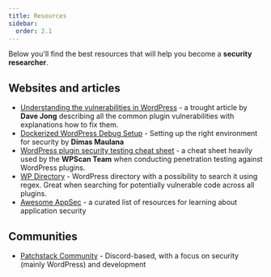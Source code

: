```yaml
---
title: Resources
sidebar:
  order: 2.1
---
```


Below you'll find the best resources that will help you become a **security researcher**.

## Websites and articles
- [Understanding the vulnerabilities in WordPress](https://patchstack.com/articles/common-plugin-vulnerabilities-how-to-fix-them/) - a trought article by **Dave Jong** describing all the common plugin vulnerabilities with explanations how to fix them.
- [Dockerized WordPress Debug Setup](https://github.com/dimasma0305/dockerized-wordpress-debug-setup) - Setting up the right environment for security by **Dimas Maulana**
- [WordPress plugin security testing cheat sheet](https://github.com/wpscanteam/wpscan/wiki/WordPress-Plugin-Security-Testing-Cheat-Sheet) - a cheat sheet heavily used by the **WPScan Team** when conducting penetration testing against WordPress plugins.
- [WP Directory](https://wpdirectory.net/) - WordPress directory with a possibility to search it using regex. Great when searching for potentially vulnerable code across all plugins.
- [Awesome AppSec](https://github.com/paragonie/awesome-appsec) - a curated list of resources for learning about application security

## Communities
- [Patchstack Community](https://discord.com/servers/patchstack-alliance-1024691600619745334) - Discord-based, with a focus on security (mainly WordPress) and development